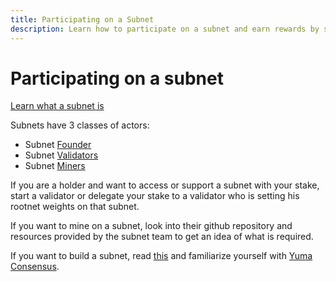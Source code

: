 ```yaml
---
title: Participating on a Subnet
description: Learn how to participate on a subnet and earn rewards by staking your tokens.
---
```


# Participating on a subnet

[Learn what a subnet is](/subnets/what-is-a-subnet)

Subnets have 3 classes of actors:

- Subnet [Founder](/subnets/building-a-subnet)
- Subnet [Validators](/validating/what-is-validating)
- Subnet [Miners](/cs/mining/what-is-mining)

If you are a holder and want to access or support a subnet with your stake, start a validator or delegate your stake to a validator who is setting his rootnet weights on that subnet.

If you want to mine on a subnet, look into their github repository and resources provided by the subnet team to get an idea of what is required.

If you want to build a subnet, read [this](/subnets/building-a-subnet) and familiarize yourself with [Yuma Consensus](/subspace/yuma-consensus).
